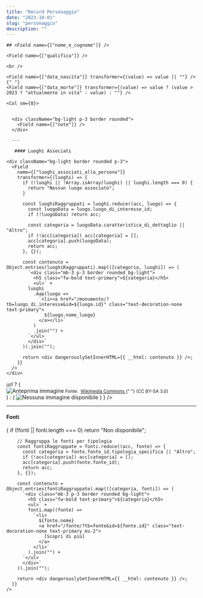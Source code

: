 ```yaml
---
title: "Record Personaggio"
date: "2023-10-01"
slug: "personaggio"
description: ""
---
```



<Record>
  <div className="p-3 text-white bg-primary">

    ## <Field name={["nome_e_cognome"]} />

    <Field name={["qualifica"]} />

    <br />

    <Field name={["data_nascita"]} transformer={(value) => value || ""} />{" "}
    <Field name={["data_morte"]} transformer={(value) => value ? (value > 2023 ? "attualmente in vita" : value) : ""} />

  </div>

  <Row className="my-5">
  
    <Col sm={8}>
      

      <div className="bg-light p-3 border rounded">
        <Field name={["note"]} />
      </div>

      ---

       #### Luoghi Associati

    <div className="bg-light border rounded p-3">
      <Field 
        name={["luoghi_associati_alla_persona"]}
        transformer={(luoghi) => {
          if (!luoghi || !Array.isArray(luoghi) || luoghi.length === 0) {
            return "Nessun luogo associato";
          }

          const luoghiRaggruppati = luoghi.reduce((acc, luogo) => {
            const luogoData = luogo.luogo_di_interesse_id;
            if (!luogoData) return acc;
            
            const categoria = luogoData.caratteristica_di_dettaglio || "Altro";
            if (!acc[categoria]) acc[categoria] = [];
            acc[categoria].push(luogoData);
            return acc;
          }, {});

          const contenuto = Object.entries(luoghiRaggruppati).map(([categoria, luoghi]) => (
            `<div class="mb-3 p-3 border rounded bg-light">
              <h5 class="fw-bold text-primary">${categoria}</h5>
              <ul>` +
            luoghi
              .map(luogo => 
                `<li><a href="/monumento/?tb=luogo_di_interesse&id=${luogo.id}" class="text-decoration-none text-primary">
                  ${luogo.nome_luogo}
                </a></li>`
              )
              .join("") +
            `</ul>
            </div>`
          )).join("");

          return <div dangerouslySetInnerHTML={{ __html: contenuto }} />;
        }}
      />
    </div>
  </Col>

  <Col sm={4}>
    <Field
      name={["link_immagine"]}
          transformer={(url) =>
                url ? (
                  <div className="text-center my-4">
                    <img
                      src={
                        url.includes("upload.wikimedia.org/wikipedia/commons/")
                          ? `https://upload.wikimedia.org/wikipedia/commons/thumb/${url.split("/").at(-3)}/${url.split("/").at(-2)}/${url.split("/").at(-1)}/400px-${url.split("/").at(-1)}`
                          : url.includes("commons.wikimedia.org/wiki/File:")
                          ? `https://commons.wikimedia.org/wiki/Special:FilePath/${decodeURIComponent(url.split("File:").at(-1).split("?")[0])}`
                          : url.includes("#/media/File:")
                          ? `https://commons.wikimedia.org/wiki/Special:FilePath/${decodeURIComponent(url.split("#/media/File:").at(-1).split("/")[0].split("?")[0])}`
                          : url
                      }
                      alt="Anteprima immagine"
                      className="img-fluid rounded shadow"
                      style={{ maxHeight: '800px' }}
                    />
                    <small className="d-block mt-2">
                      Fonte:&nbsp;
                      <a href={url} target="_blank" rel="noopener noreferrer">
                        Wikimedia Commons
                      </a>{" "}
                      (CC BY-SA 3.0)
                    </small>
                  </div>
                ) : (
                  <img
                    src="https://upload.wikimedia.org/wikipedia/commons/1/14/No_Image_Available.jpg"
                    alt="Nessuna immagine disponibile"
                    className="img-fluid d-block mx-auto my-5"
                  />
        )
      }
    />
  </Col>
</Row>

 ---

  #### Fonti

<Row className="my-5">
  <Col sm={12}>
   <Field 
      name={["fonti"]}
      transformer={(fonti) => {
        if (!fonti || fonti.length === 0) return "Non disponibile";

        // Raggruppa le fonti per tipologia
        const fontiRaggruppate = fonti.reduce((acc, fonte) => {
          const categoria = fonte.fonte_id.tipologia_specifica || "Altro";
          if (!acc[categoria]) acc[categoria] = [];
          acc[categoria].push(fonte.fonte_id);
          return acc;
        }, {});

        const contenuto = Object.entries(fontiRaggruppate).map(([categoria, fonti]) => (
          `<div class="mb-3 p-3 border rounded bg-light">
            <h5 class="fw-bold text-primary">${categoria}</h5>
            <ul>` +
            fonti.map((fonte) => 
              `<li>
                ${fonte.nome} 
                <a href="/fonte/?tb=fonte&id=${fonte.id}" class="text-decoration-none text-primary ms-2">
                  [Scopri di più]
                </a>
              </li>`
            ).join("") +
          `</ul>
          </div>`
        )).join("");

        return <div dangerouslySetInnerHTML={{ __html: contenuto }} />;
      }}
    />
  </Col>
</Row>
</Record>
